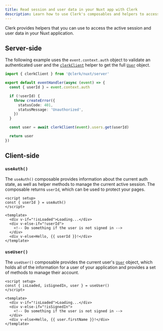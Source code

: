 ```yaml
---
title: Read session and user data in your Nuxt app with Clerk
description: Learn how to use Clerk's composables and helpers to access the active session and user data in your Nuxt application.
---
```


Clerk provides helpers that you can use to access the active session and user data in your Nuxt application.

## Server-side

The following example uses the `event.context.auth` object to validate an authenticated user and the [`clerkClient`](/docs/references/backend/overview) helper to get the full [`User`](/docs/references/backend/types/backend-user) object.

```ts {{ filename: 'server/api/me.ts' }}
import { clerkClient } from '@clerk/nuxt/server'

export default eventHandler(async (event) => {
  const { userId } = event.context.auth

  if (!userId) {
    throw createError({
      statusCode: 401,
      statusMessage: 'Unauthorized',
    })
  }

  const user = await clerkClient(event).users.get(userId)

  return user
})
```

## Client-side

### `useAuth()`

The `useAuth()` composable provides information about the current auth state, as well as helper methods to manage the current active session. The composable returns `userId`, which can be used to protect your pages.

```vue {{ filename: 'pages/example.vue' }}
<script setup>
const { userId } = useAuth()
</script>

<template>
  <div v-if="!isLoaded">Loading...</div>
  <div v-else-if="!userId">
    <!-- Do something if the user is not signed in -->
  </div>
  <div v-else>Hello, {{ userId }}!</div>
</template>
```

### `useUser()`

The `useUser()` composable provides the current user's [`User`](/docs/references/javascript/user/user) object, which holds all of the information for a user of your application and provides a set of methods to manage their account.

```vue {{ filename: 'pages/example.vue' }}
<script setup>
const { isLoaded, isSignedIn, user } = useUser()
</script>

<template>
  <div v-if="!isLoaded">Loading...</div>
  <div v-else-if="!isSignedIn">
    <!-- Do something if the user is not signed in -->
  </div>
  <div v-else>Hello, {{ user.firstName }}!</div>
</template>
```

